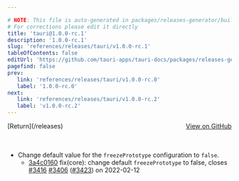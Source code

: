```yaml
---

# NOTE: This file is auto-generated in packages/releases-generator/build.ts
# For corrections please edit it directly
title: 'tauri@1.0.0-rc.1'
description: '1.0.0-rc.1'
slug: 'references/releases/tauri/v1.0.0-rc.1'
tableOfContents: false
editUrl: 'https://github.com/tauri-apps/tauri-docs/packages/releases-generator/build.ts'
pagefind: false
prev:
   link: 'references/releases/tauri/v1.0.0-rc.0'
   label: '1.0.0-rc.0'
next:
   link: 'references/releases/tauri/v1.0.0-rc.2'
   label: 'v1.0.0-rc.2'
---
```


			

<ReleaseSidebar slug="references/releases/tauri"  packageName="tauri" />

<div style="margin-bottom:3rem; display: flex; justify-content: space-between; align-items: center"><span>[Return](/releases)</span><span><a href="https://github.com/tauri-apps/tauri/releases/tag/tauri-v1.0.0-rc.1">View on GitHub</a></span></div>

- Change default value for the `freezePrototype` configuration to `false`.
  - [3a4c0160](https://www.github.com/tauri-apps/tauri/commit/3a4c01606184be762adee055ddac803de0d28527) fix(core): change default `freezePrototype` to false, closes [#3416](https://www.github.com/tauri-apps/tauri/pull/3416) [#3406](https://www.github.com/tauri-apps/tauri/pull/3406) ([#3423](https://www.github.com/tauri-apps/tauri/pull/3423)) on 2022-02-12

